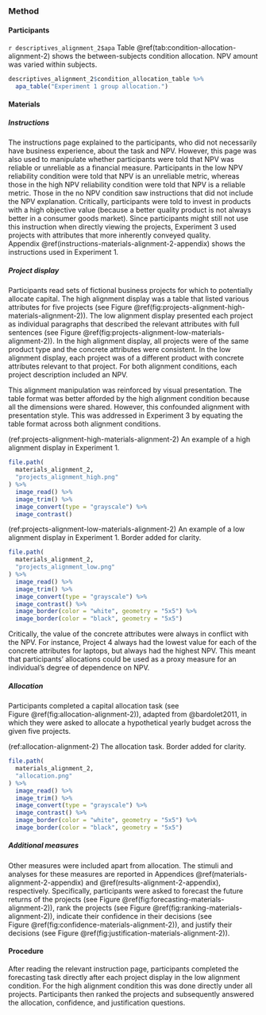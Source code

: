 ### Method

#### Participants

`r descriptives_alignment_2$apa` Table \@ref(tab:condition-allocation-alignment-2)
shows the between-subjects condition allocation. NPV amount was varied within
subjects.

```r
descriptives_alignment_2$condition_allocation_table %>%
  apa_table("Experiment 1 group allocation.")
```

#### Materials {#materials-alignment-2}

##### Instructions {#instructions-materials-alignment-2}

The instructions page explained to the participants, who did not necessarily
have business experience, about the task and NPV. However, this page was also
used to manipulate whether participants were told that NPV was reliable or
unreliable as a financial measure. Participants in the low NPV reliability
condition were told that NPV is an unreliable metric, whereas those in the high
NPV reliability condition were told that NPV is a reliable metric. Those in the
no NPV condition saw instructions that did not include the NPV explanation.
Critically, participants were told to invest in products with a high objective
value (because a better quality product is not always better in a consumer goods
market). Since participants might still not use this instruction when directly
viewing the projects, Experiment 3 used projects with attributes that more
inherently conveyed quality.
Appendix \@ref(instructions-materials-alignment-2-appendix) shows the
instructions used in Experiment 1.

##### Project display {#projects-materials-alignment-2}

Participants read sets of fictional business projects for which to potentially
allocate capital. The high alignment display was a table that listed various
attributes for five projects (see
Figure \@ref(fig:projects-alignment-high-materials-alignment-2)). The low
alignment display presented each project as individual paragraphs that described
the relevant attributes with full sentences (see
Figure \@ref(fig:projects-alignment-low-materials-alignment-2)). In the high
alignment display, all projects were of the same product type and the concrete
attributes were consistent. In the low alignment display, each project was of a
different product with concrete attributes relevant to that project. For both
alignment conditions, each project description included an NPV.

This alignment manipulation was reinforced by visual presentation. The table
format was better afforded by the high alignment condition because all the
dimensions were shared. However, this confounded alignment with presentation
style. This was addressed in Experiment 3 by equating the table format across
both alignment conditions.

(ref:projects-alignment-high-materials-alignment-2) An example of a high alignment display in Experiment 1.

```r
file.path(
  materials_alignment_2,
  "projects_alignment_high.png"
) %>%
  image_read() %>%
  image_trim() %>%
  image_convert(type = "grayscale") %>%
  image_contrast()
```

(ref:projects-alignment-low-materials-alignment-2) An example of a low alignment display in Experiment 1. Border added for clarity.

```r
file.path(
  materials_alignment_2,
  "projects_alignment_low.png"
) %>%
  image_read() %>%
  image_trim() %>%
  image_convert(type = "grayscale") %>%
  image_contrast() %>%
  image_border(color = "white", geometry = "5x5") %>%
  image_border(color = "black", geometry = "5x5")
```

Critically, the value of the concrete attributes were always in conflict with
the NPV. For instance, Project 4 always had the lowest value for each of the
concrete attributes for laptops, but always had the highest NPV. This meant that
participants’ allocations could be used as a proxy measure for an individual’s
degree of dependence on NPV.

##### Allocation

Participants completed a capital allocation task (see
Figure \@ref(fig:allocation-alignment-2)), adapted from @bardolet2011, in which
they were asked to allocate a hypothetical yearly budget across the given five
projects.

(ref:allocation-alignment-2) The allocation task. Border added for clarity.

```r
file.path(
  materials_alignment_2,
  "allocation.png"
) %>%
  image_read() %>%
  image_trim() %>%
  image_convert(type = "grayscale") %>%
  image_contrast() %>%
  image_border(color = "white", geometry = "5x5") %>%
  image_border(color = "black", geometry = "5x5")
```

##### Additional measures

Other measures were included apart from allocation. The stimuli and analyses for
these measures are reported in Appendices \@ref(materials-alignment-2-appendix)
and \@ref(results-alignment-2-appendix), respectively. Specifically,
participants were asked to forecast the future returns of the projects (see
Figure \@ref(fig:forecasting-materials-alignment-2)), rank the projects (see
Figure \@ref(fig:ranking-materials-alignment-2)), indicate their confidence in
their decisions (see Figure \@ref(fig:confidence-materials-alignment-2)), and
justify their decisions (see
Figure \@ref(fig:justification-materials-alignment-2)).

#### Procedure

After reading the relevant instruction page, participants completed the
forecasting task directly after each project display in the low alignment
condition. For the high alignment condition this was done directly under all
projects. Participants then ranked the projects and subsequently answered the
allocation, confidence, and justification questions.

